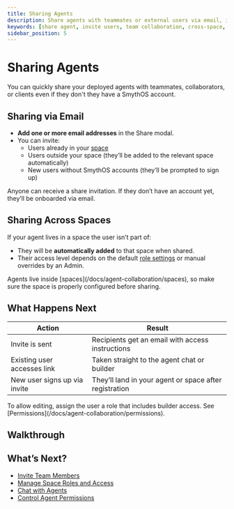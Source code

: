 ```yaml
---
title: Sharing Agents
description: Share agents with teammates or external users via email, including across spaces. Invite both existing SmythOS users and new ones.
keywords: [share agent, invite users, team collaboration, cross-space, SmythOS access]
sidebar_position: 5
---
```


# Sharing Agents

You can quickly share your deployed agents with teammates, collaborators, or clients even if they don't they have a SmythOS account.

<Spacer size="md" />

## Sharing via Email

- **Add one or more email addresses** in the Share modal.
- You can invite:
  - Users already in your [space](/docs/agent-collaboration/spaces)
  - Users outside your space (they’ll be added to the relevant space automatically)
  - New users without SmythOS accounts (they’ll be prompted to sign up)

<SuccessCallout title="No SmythOS account? No problem.">
Anyone can receive a share invitation. If they don’t have an account yet, they’ll be onboarded via email.
</SuccessCallout>

<Spacer size="md" />

## Sharing Across Spaces

If your agent lives in a space the user isn’t part of:

- They will be **automatically added** to that space when shared.
- Their access level depends on the default [role settings](/docs/agent-collaboration/permissions) or manual overrides by an Admin.

<TipCallout title="Spaces control access">
Agents live inside [spaces](/docs/agent-collaboration/spaces), so make sure the space is properly configured before sharing.
</TipCallout>

<Spacer size="md" />

## What Happens Next

| Action                            | Result                                                                 |
|----------------------------------|------------------------------------------------------------------------|
| Invite is sent                   | Recipients get an email with access instructions                       |
| Existing user accesses link      | Taken straight to the agent chat or builder                            |
| New user signs up via invite     | They’ll land in your agent or space after registration                 |

<InfoCallout title="Shared users can’t edit unless given permissions">
To allow editing, assign the user a role that includes builder access. See [Permissions](/docs/agent-collaboration/permissions).
</InfoCallout>

<Spacer size="md" />

## Walkthrough

<Arcade 
  src="https://demo.arcade.software/GWCWe5Quxs2k73eiJPl5?embed&embed_mobile=tab&embed_desktop=inline&show_copy_link=true"
  title="Share Agent | SmythOS" 
/>

<Spacer size="md" />

## What’s Next?

- [Invite Team Members](/docs/agent-collaboration/spaces/invite-members)  
- [Manage Space Roles and Access](/docs/agent-collaboration/spaces)  
- [Chat with Agents](/docs/agent-collaboration/chat-with-agent)  
- [Control Agent Permissions](/docs/agent-collaboration/permissions)
